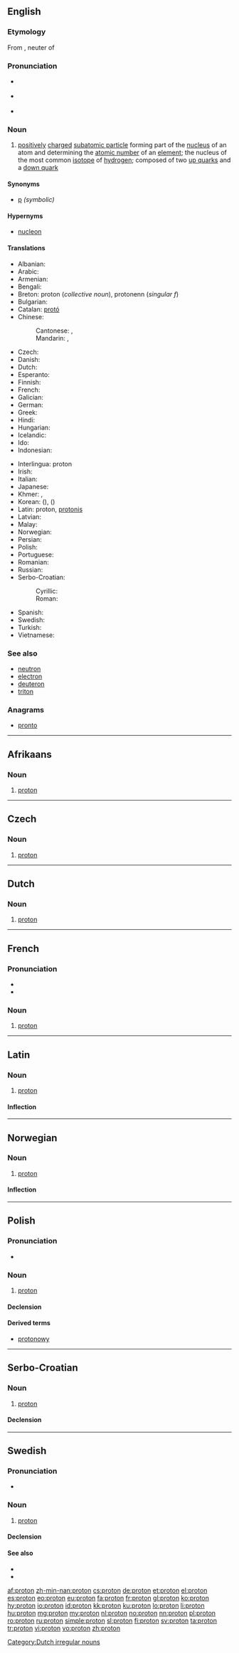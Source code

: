 {{also|Proton|protón}}
==English==
{{wikipedia}}

===Etymology===
From {{etyl|grc|en}} {{term|πρῶτον|tr=prōton|lang=grc|sc=polytonic}}, neuter of {{term|πρῶτος||first|tr=prōtos|lang=grc|sc=polytonic}}

===Pronunciation===
* {{a|RP}} {{IPA|/ˈprəʊ.tɒn/}}
* {{a|US}} {{IPA|/ˈproʊ.tɑːn/}}
* {{hyphenation|pro|ton}}

===Noun===
{{en-noun}}

# {{particles}} [[positively]] [[charge]]d [[subatomic particle]] forming part of the [[nucleus]] of an atom and determining the [[atomic number]] of an [[element]]; the nucleus of the most common [[isotope]] of [[hydrogen]]; composed of two [[up quark]]s and a [[down quark]]

====Synonyms====
* [[p]] ''(symbolic)''

====Hypernyms====
* [[nucleon]]

====Translations====
{{trans-top|positively charged nucleon}}
* Albanian: {{t-|sq|proton|m}}
* Arabic: {{t-|ar|بروتون|m|tr=brutuun|sc=Arab}}
* Armenian: {{t-|hy|պրոտոն|tr=proton}}
* Bengali: {{t-|bn|প্রোটন|tr=proţôn|sc=Beng}}
* Breton: proton (''collective noun''), protonenn (''singular f'')
* Bulgarian: {{t+|bg|протон|m|tr=protón|sc=Cyrl}}
* Catalan: [[protó]]
* Chinese:
*: Cantonese: {{tø|yue|質子|sc=Hant}}, {{tø|yue|质子|tr=jat1 ji2|sc=Hant}}
*: Mandarin: {{t|cmn|質子|sc=Hani}}, {{t|cmn|质子|tr=zhìzǐ|sc=Hani}}
* Czech: {{t+|cs|proton|m}}
* Danish: {{t-|da|proton}}
* Dutch: {{t+|nl|proton|n}}
* Esperanto: {{t+|eo|protono}}
* Finnish: {{t+|fi|protoni}}
* French: {{t+|fr|proton|m}}
* Galician: {{t+|gl|protón|m}}
* German: {{t+|de|Proton|n}}
* Greek: {{t+|el|πρωτόνιο|n|tr=protónio}}
* Hindi: {{t-|hi|प्रोटॉन|tr=proṭon|sc=Deva}}
* Hungarian: {{t+|hu|proton}}
* Icelandic: {{t+|is|róteind|f}}
* Ido: {{t+|io|protono}}
* Indonesian: {{t+|id|proton}}
{{trans-mid}}
* Interlingua: proton
* Irish: {{t-|ga|prótón|m}}
* Italian: {{t+|it|protone}}
* Japanese: {{t+|ja|陽子|tr=ようし, yōshi|sc=Jpan}}
* Khmer: {{t-|km|មូលាណូ|tr=moul la no|sc=Khmr}}, {{t-|km|ប្រូតុង|tr=bro tong|sc=Khmr}}
* Korean: {{t+|ko|양자|tr=yangja|sc=Kore}} ({{t+|ko|陽子|sc=Kore}}), {{t+|ko|양성자|tr=yangseongja|sc=Kore}} ({{t+|ko|陽性子|sc=Kore}})
* Latin: proton, [[protonis]]
* Latvian: {{t-|lv|protons|m}}
* Malay: {{t-|ms|proton}}
* Norwegian: {{t+|no|proton}}
* Persian: {{t+|fa|پروتون|tr=prutun|sc=fa-Arab}}
* Polish: {{t+|pl|proton|m}}
* Portuguese: {{t+|pt|próton|m}}
* Romanian: {{t+|ro|proton|m}}
* Russian: {{t+|ru|протон|m|tr=protón|sc=Cyrl}}
* Serbo-Croatian:
*: Cyrillic: {{t-|sh|протон|m|alt=про̀то̄н}}
*: Roman: {{t-|sh|proton|m|alt=pròtōn}}
* Spanish: {{t+|es|protón}}
* Swedish: {{t+|sv|proton|c}}
* Turkish: {{t+|tr|proton}}
* Vietnamese: {{t+|vi|proton}}
{{trans-bottom}}

===See also===
* [[neutron]]
* [[electron]]
* [[deuteron]]
* [[triton]]

===Anagrams===
* [[pronto#English|pronto]]

----

==Afrikaans==
{{wikipedia|lang=af}}

===Noun===
{{head|af|noun|plural|[[protone]]}}

# {{physics|lang=af}} [[#English|proton]]

----

==Czech==

===Noun===
{{cs-noun|g=m}}

# [[#English|proton]]

----

==Dutch==
{{wikipedia|lang=nl}}

===Noun===
{{nl-noun|n|protonen|-}}

# {{physics|lang=nl}} [[#English|proton]]

[[Category:Dutch irregular nouns]]

----

==French==
{{wikipedia|lang=fr}}
===Pronunciation===
* {{audio|Fr-proton.ogg|audio}}
* {{audio|Fr-Paris--proton.ogg|Audio (Paris)}}

===Noun===
{{head|fr|noun|g=m}}

# {{particles|lang=fr}} [[#English|proton]]

----

==Latin==

===Noun===
{{wikipedia|lang=la}}
{{la-noun|proton|protonis|protōnis|n|third}}

# {{physics|lang=la}} [[#English|proton]]

====Inflection====
{{la-decl-3rd|proton|proton|proton|protōn}}

----

==Norwegian==
{{wikipedia|lang=no}}
{{wikipedia|lang=nn}}

===Noun===
{{head|no|noun}}

# {{physics|lang=no}} [[#English|proton]]

====Inflection====
{{no-noun-infl|nb-class=n3|nn-class=n1}}

----

==Polish==

===Pronunciation===
* {{IPA|/ˈprɔt̪ɔn̪/|lang=pl}}

===Noun===
{{pl-noun|m}}

# {{physics|lang=pl}} [[#English|proton]]

====Declension====
{{pl-decl-noun
|proton|protony
|protonu|protonów
|protonowi|protonom
|proton|protony
|protonem|protonami
|protonie|protonach
|protonie|protony
}}

====Derived terms====
* [[protonowy]]

----

==Serbo-Croatian==

===Noun===
{{sh-noun|g=m|head=pròtōn|r|протон|про̀то̄н}}

# [[#English|proton]]

====Declension====
{{sh-decl-noun
|pròtōn|protoni
|protóna|protona
|protonu|protonima
|proton|protone
|protone|protoni
|protonu|protonima
|protonom|protonima
}}

----

==Swedish==
{{wikipedia|lang=sv}}

===Pronunciation===
* {{IPA|/prʊˈtoːn/|lang=sv}}

===Noun===
{{sv-noun|g=c}}

# {{context|physics|lang=sv}} [[#English|proton]]

====Declension====
{{sv-noun-reg-er}}

====See also====
* {{l|sv|neutron}}
* {{l|sv|elektron}}

[[af:proton]]
[[zh-min-nan:proton]]
[[cs:proton]]
[[de:proton]]
[[et:proton]]
[[el:proton]]
[[es:proton]]
[[eo:proton]]
[[eu:proton]]
[[fa:proton]]
[[fr:proton]]
[[gl:proton]]
[[ko:proton]]
[[hy:proton]]
[[io:proton]]
[[id:proton]]
[[kk:proton]]
[[ku:proton]]
[[lo:proton]]
[[li:proton]]
[[hu:proton]]
[[mg:proton]]
[[my:proton]]
[[nl:proton]]
[[no:proton]]
[[nn:proton]]
[[pl:proton]]
[[ro:proton]]
[[ru:proton]]
[[simple:proton]]
[[sl:proton]]
[[fi:proton]]
[[sv:proton]]
[[ta:proton]]
[[tr:proton]]
[[vi:proton]]
[[vo:proton]]
[[zh:proton]]